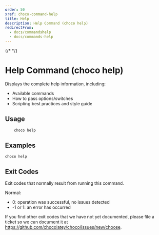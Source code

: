 ---
order: 50
xref: choco-command-help
title: Help
description: Help Command (choco help)
redirectFrom:
  - docs/commandshelp
  - docs/commands-help
---

{/* <!-- This file is automatically generated based on output from https://github.com/chocolatey/choco/blob/master/src/chocolatey/infrastructure.app/commands/ChocolateyHelpCommand.cs using https://github.com/chocolatey/choco/blob/master/GenerateDocs.ps1. Contributions are welcome at the original location(s). If the file is not found, it is not part of the open source edition of Chocolatey or the name of the file is different. -->  */} 

# Help Command (choco help)

Displays the complete help information, including:

* Available commands
* How to pass options/switches
* Scripting best practices and style guide

## Usage

~~~sh
    choco help
~~~

## Examples

    choco help

## Exit Codes

Exit codes that normally result from running this command.

Normal:
 - 0: operation was successful, no issues detected
 - -1 or 1: an error has occurred

If you find other exit codes that we have not yet documented, please
 file a ticket so we can document it at
 https://github.com/chocolatey/choco/issues/new/choose.

<Xref title="Command Reference" value="choco-commands" />